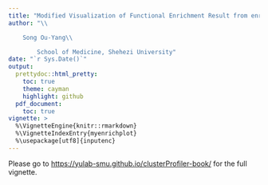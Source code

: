 ```yaml
---
title: "Modified Visualization of Functional Enrichment Result from enrichplot"
author: "\\

	Song Ou-Yang\\

        School of Medicine, Shehezi University"
date: "`r Sys.Date()`"
output:
  prettydoc::html_pretty:
    toc: true
    theme: cayman
    highlight: github
  pdf_document:
    toc: true
vignette: >
  %\VignetteEngine{knitr::rmarkdown}
  %\VignetteIndexEntry{myenrichplot}
  %\usepackage[utf8]{inputenc}
---
```


Please go to <https://yulab-smu.github.io/clusterProfiler-book/> for the full vignette.
